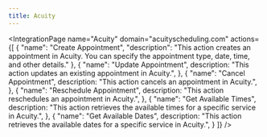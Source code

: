 ```yaml
---
title: Acuity
---
```



<IntegrationPage
    name="Acuity"
	domain="acuityscheduling.com"
    actions={[
        {
            "name": "Create Appointment",
			"description": "This action creates an appointment in Acuity. You can specify the appointment type, date, time, and other details."
		},
		{
			"name": "Update Appointment",
			description: "This action updates an existing appointment in Acuity.",
		},
		{
			"name": "Cancel Appointment",
			description: "This action cancels an appointment in Acuity.",
		},
		{
			"name": "Reschedule Appointment",
			description: "This action reschedules an appointment in Acuity.",
		},
		{
			"name": "Get Available Times",
			description: "This action retrieves the available times for a specific service in Acuity.",
		},
		{
			"name": "Get Available Dates",
			description: "This action retrieves the available dates for a specific service in Acuity.",
		}
    ]}
/>
